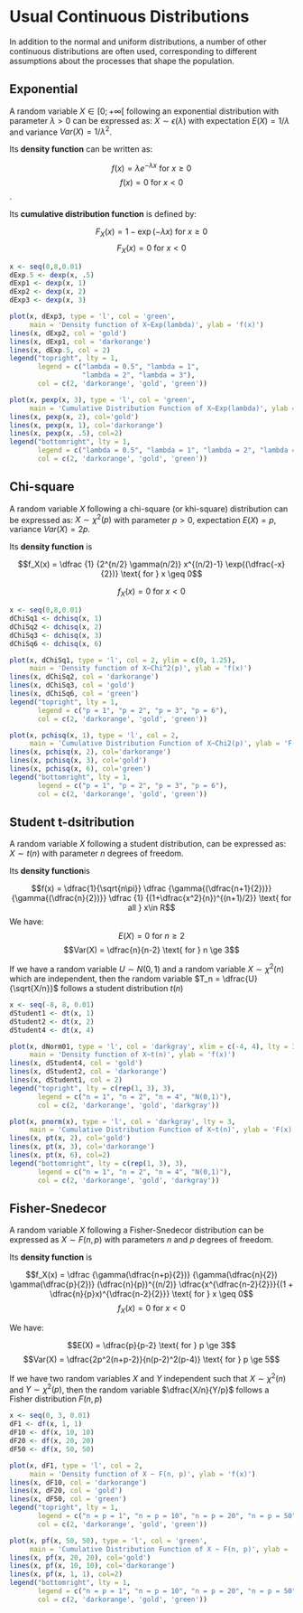 # Usual Continuous Distributions

In addition to the normal and uniform distributions, a number of other continuous distributions are often used, corresponding to different assumptions about the processes that shape the population.

## Exponential

A random variable $X \in [0;+\infty[$ following an exponential distribution with parameter $\lambda > 0$ can be expressed as: $X \sim \epsilon(\lambda)$ with expectation $E(X) = 1/ \lambda$ and variance $Var(X) = 1/ \lambda^2$.

Its **density function** can be written as:

$$f(x) = λ {e}^{- λ x} \text{ for } x \geq 0$$ $$f(x) = 0 \text{ for } x < 0$$.

Its **cumulative distribution function** is defined by:

$$F_X(x) = 1 - \exp{(- \lambda x)} \text{ for } x \geq 0$$ $$F_X(x) = 0 \text{ for } x < 0$$

```r
x <- seq(0,8,0.01)
dExp.5 <- dexp(x, .5)
dExp1 <- dexp(x, 1)
dExp2 <- dexp(x, 2)
dExp3 <- dexp(x, 3)
```

```r
plot(x, dExp3, type = 'l', col = 'green',
     main = 'Density function of X~Exp(lambda)', ylab = 'f(x)')
lines(x, dExp2, col = 'gold')
lines(x, dExp1, col = 'darkorange')
lines(x, dExp.5, col = 2)
legend("topright", lty = 1,
       legend = c("lambda = 0.5", "lambda = 1", 
                  "lambda = 2", "lambda = 3"),
       col = c(2, 'darkorange', 'gold', 'green'))
```

```r
plot(x, pexp(x, 3), type = 'l', col = 'green',
     main = 'Cumulative Distribution Function of X~Exp(lambda)', ylab = 'F(x)')
lines(x, pexp(x, 2), col='gold')
lines(x, pexp(x, 1), col='darkorange')
lines(x, pexp(x, .5), col=2)
legend("bottomright", lty = 1,
       legend = c("lambda = 0.5", "lambda = 1", "lambda = 2", "lambda = 3"),
       col = c(2, 'darkorange', 'gold', 'green'))
```

## Chi-square

A random variable $X$ following a chi-square (or khi-square) distribution can be expressed as: $X \sim \chi^2(p)$ with parameter $p > 0$, expectation $E(X) = p$, variance $Var(X) = 2p$.

Its **density function** is

$$f_X(x) = \dfrac {1} {2^{n/2} \gamma(n/2)} x^{(n/2)-1} \exp{(\dfrac{-x}{2})} \text{ for } x \geq 0$$

$$f_X(x) = 0 \text{ for } x < 0$$

```r
x <- seq(0,8,0.01)
dChiSq1 <- dchisq(x, 1)
dChiSq2 <- dchisq(x, 2)
dChiSq3 <- dchisq(x, 3)
dChiSq6 <- dchisq(x, 6)
```

```r
plot(x, dChiSq1, type = 'l', col = 2, ylim = c(0, 1.25),
     main = 'Density function of X~Chi^2(p)', ylab = 'f(x)')
lines(x, dChiSq2, col = 'darkorange')
lines(x, dChiSq3, col = 'gold')
lines(x, dChiSq6, col = 'green')
legend("topright", lty = 1,
       legend = c("p = 1", "p = 2", "p = 3", "p = 6"),
       col = c(2, 'darkorange', 'gold', 'green'))
```

```r
plot(x, pchisq(x, 1), type = 'l', col = 2,
     main = 'Cumulative Distribution Function of X~Chi2(p)', ylab = 'F(x)')
lines(x, pchisq(x, 2), col='darkorange')
lines(x, pchisq(x, 3), col='gold')
lines(x, pchisq(x, 6), col='green')
legend("bottomright", lty = 1,
       legend = c("p = 1", "p = 2", "p = 3", "p = 6"),
       col = c(2, 'darkorange', 'gold', 'green'))
```

## Student t-dsitribution

A random variable $X$ following a student distribution, can be expressed as: $X \sim t(n)$ with parameter $n$ degrees of freedom.

Its **density function**is

$$f(x) = \dfrac{1}{\sqrt{n\pi}} \dfrac {\gamma{(\dfrac{n+1}{2})}} {\gamma{(\dfrac{n}{2})}} \dfrac {1} {(1+\dfrac{x^2}{n})^{(n+1)/2}} \text{ for all } x\in R$$ We have: $$E(X) = 0 \text{ for } n \ge 2$$ $$Var(X) = \dfrac{n}{n-2} \text{ for } n \ge 3$$

If we have a random variable $U \sim N (0, 1)$ and a random variable $X \sim \chi^2(n)$ which are independent, then the random variable $T_n = \dfrac{U}{\sqrt{X/n}}$ follows a student distribution $t(n)$

```r
x <- seq(-8, 8, 0.01)
dStudent1 <- dt(x, 1)
dStudent2 <- dt(x, 2)
dStudent4 <- dt(x, 4)
```

```r
plot(x, dNorm01, type = 'l', col = 'darkgray', xlim = c(-4, 4), lty = 3,
     main = 'Density function of X~t(n)', ylab = 'f(x)')
lines(x, dStudent4, col = 'gold')
lines(x, dStudent2, col = 'darkorange')
lines(x, dStudent1, col = 2)
legend("topright", lty = c(rep(1, 3), 3),
       legend = c("n = 1", "n = 2", "n = 4", "N(0,1)"),
       col = c(2, 'darkorange', 'gold', 'darkgray'))
```

```r
plot(x, pnorm(x), type = 'l', col = 'darkgray', lty = 3,
     main = 'Cumulative Distribution Function of X~t(n)', ylab = 'F(x)')
lines(x, pt(x, 2), col='gold')
lines(x, pt(x, 3), col='darkorange')
lines(x, pt(x, 6), col=2)
legend("bottomright", lty = c(rep(1, 3), 3),
       legend = c("n = 1", "n = 2", "n = 4", "N(0,1)"),
       col = c(2, 'darkorange', 'gold', 'darkgray'))
```

## Fisher-Snedecor

A random variable $X$ following a Fisher-Snedecor distribution can be expressed as $X \sim F(n, p)$ with parameters $n$ and $p$ degrees of freedom.

Its **density function** is

$$f_X(x) = \dfrac {\gamma(\dfrac{n+p}{2})} {\gamma(\dfrac{n}{2}) \gamma(\dfrac{p}{2})} (\dfrac{n}{p})^{(n/2)} \dfrac{x^{\dfrac{n-2}{2}}}{(1 + \dfrac{n}{p}x)^{\dfrac{n-2}{2}}} \text{ for } x \geq 0$$ $$f_X(x) = 0 \text{ for } x < 0$$

We have:

$$E(X) = \dfrac{p}{p-2} \text{ for } p \ge 3$$ $$Var(X) = \dfrac{2p^2(n+p-2)}{n(p-2)^2(p-4)} \text{ for } p \ge 5$$

If we have two random variables $X$ and $Y$ independent such that $X \sim \chi^2(n)$ and $Y \sim \chi^2(p)$, then the random variable $\dfrac{X/n}{Y/p}$ follows a Fisher distribution $F(n, p)$

```r
x <- seq(0, 3, 0.01)
dF1 <- df(x, 1, 1)
dF10 <- df(x, 10, 10)
dF20 <- df(x, 20, 20)
dF50 <- df(x, 50, 50)
```

```r
plot(x, dF1, type = 'l', col = 2, 
     main = 'Density function of X ~ F(n, p)', ylab = 'f(x)')
lines(x, dF10, col = 'darkorange')
lines(x, dF20, col = 'gold')
lines(x, dF50, col = 'green')
legend("topright", lty = 1,
       legend = c("n = p = 1", "n = p = 10", "n = p = 20", "n = p = 50"),
       col = c(2, 'darkorange', 'gold', 'green'))
```

```r
plot(x, pf(x, 50, 50), type = 'l', col = 'green',
     main = 'Cumulative Distribution Function of X ~ F(n, p)', ylab = 'F(x)')
lines(x, pf(x, 20, 20), col='gold')
lines(x, pf(x, 10, 10), col='darkorange')
lines(x, pf(x, 1, 1), col=2)
legend("bottomright", lty = 1,
       legend = c("n = p = 1", "n = p = 10", "n = p = 20", "n = p = 50"),
       col = c(2, 'darkorange', 'gold', 'green'))
```
